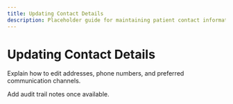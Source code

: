 ```yaml
---
title: Updating Contact Details
description: Placeholder guide for maintaining patient contact information.
---
```


# Updating Contact Details

Explain how to edit addresses, phone numbers, and preferred communication channels.

Add audit trail notes once available.
